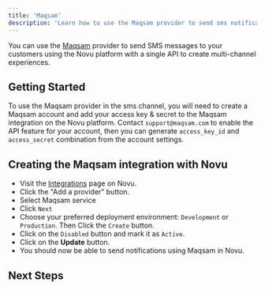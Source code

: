 ```yaml
---
title: 'Maqsam'
description: 'Learn how to use the Maqsam provider to send sms notifications using Novu'
---
```



You can use the [Maqsam](https://maqsam.com/) provider to send SMS messages to your customers using the Novu platform with a single API to create multi-channel experiences.

## Getting Started

To use the Maqsam provider in the sms channel, you will need to create a Maqsam account and add your access key & secret to the Maqsam integration on the Novu platform. Contact `support@maqsam.com` to enable the API feature for your account, then you can generate `access_key_id` and `access_secret` combination from the account settings.

## Creating the Maqsam integration with Novu

- Visit the [Integrations](https://dashboard-v2.novu.co/integrations?utm_campaign=docs-maqsam) page on Novu.
- Click the "Add a provider" button.
- Select Maqsam service
- Click `Next`
- Choose your preferred deployment environment: `Development` or `Production`. Then Click the `Create` button.
- Click on the `Disabled` button and mark it as `Active`.
- Click on the **Update** button.
- You should now be able to send notifications using Maqsam in Novu.

## Next Steps

<EmailProviderNextSteps />